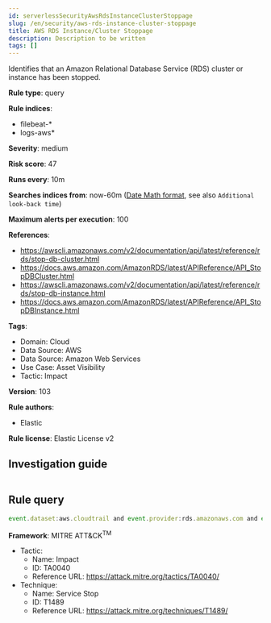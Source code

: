 ```yaml
---
id: serverlessSecurityAwsRdsInstanceClusterStoppage
slug: /en/security/aws-rds-instance-cluster-stoppage
title: AWS RDS Instance/Cluster Stoppage
description: Description to be written
tags: []
---
```


<div id="aws-rds-instance-cluster-stoppage"></div>

Identifies that an Amazon Relational Database Service (RDS) cluster or instance has been stopped.

**Rule type**: query

**Rule indices**: 

* filebeat-*
* logs-aws*

**Severity**: medium

**Risk score**: 47

**Runs every**: 10m

**Searches indices from**: now-60m ([Date Math format](((ref))/common-options.html#date-math), see also <DocLink id="serverlessSecurityRulesUiCreate" section="set-the-rules-schedule">`Additional look-back time`</DocLink>)

**Maximum alerts per execution**: 100

**References**: 

* https://awscli.amazonaws.com/v2/documentation/api/latest/reference/rds/stop-db-cluster.html
* https://docs.aws.amazon.com/AmazonRDS/latest/APIReference/API_StopDBCluster.html
* https://awscli.amazonaws.com/v2/documentation/api/latest/reference/rds/stop-db-instance.html
* https://docs.aws.amazon.com/AmazonRDS/latest/APIReference/API_StopDBInstance.html

**Tags**: 

* Domain: Cloud
* Data Source: AWS
* Data Source: Amazon Web Services
* Use Case: Asset Visibility
* Tactic: Impact

**Version**: 103

**Rule authors**: 

* Elastic

**Rule license**: Elastic License v2

## Investigation guide

```markdown

```

## Rule query

```js
event.dataset:aws.cloudtrail and event.provider:rds.amazonaws.com and event.action:(StopDBCluster or StopDBInstance) and event.outcome:success

```

**Framework**: MITRE ATT&CK<sup>TM</sup>

* Tactic:
    * Name: Impact
    * ID: TA0040
    * Reference URL: https://attack.mitre.org/tactics/TA0040/
* Technique:
    * Name: Service Stop
    * ID: T1489
    * Reference URL: https://attack.mitre.org/techniques/T1489/

